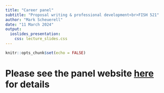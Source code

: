 ```yaml
---
title: "Career panel"
subtitle: "Proposal writing & professional development<br>FISH 521"
author: "Mark Scheuerell"
date: "11 March 2024"
output:
  ioslides_presentation:
    css: lecture_slides.css
---
```


```r
knitr::opts_chunk$set(echo = FALSE)
```


# Please see the panel website [here](https://career-panel.netlify.app/) for details
